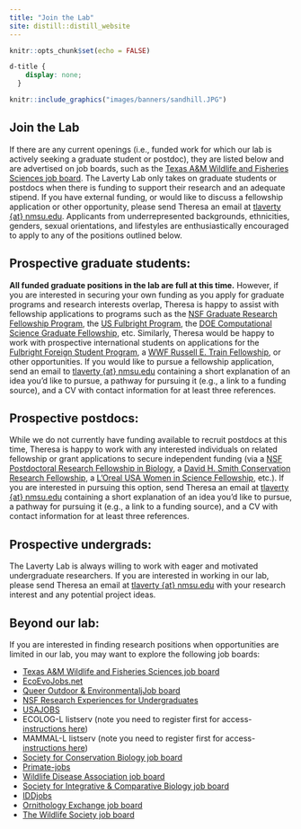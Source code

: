 ```yaml
---
title: "Join the Lab"
site: distill::distill_website
---
```


```r
knitr::opts_chunk$set(echo = FALSE)
```

```css
d-title {
    display: none;
  }
```


```r
knitr::include_graphics("images/banners/sandhill.JPG")
```

<h2>Join the Lab</h2>
If there are any current openings (i.e., funded work for which our lab is actively seeking a graduate student or postdoc), they are listed below and are advertised on job boards, such as the [Texas A&M Wildlife and Fisheries Sciences job board](https://wfscjobs.tamu.edu/job-board/). The Laverty Lab only takes on graduate students or postdocs when there is funding to support their research and an adequate stipend. If you have external funding, or would like to discuss a fellowship application or other opportunity, please send Theresa an email at [tlaverty {at} nmsu.edu](mailto:tlaverty@nmsu.edu). Applicants from underrepresented backgrounds, ethnicities, genders, sexual orientations, and lifestyles are enthusiastically encouraged to apply to any of the positions outlined below.

## Prospective graduate students:

**All funded graduate positions in the lab are full at this time.** However, if you are interested in securing your own funding as you apply for graduate programs and research interests overlap, Theresa is happy to assist with fellowship applications to programs such as the [NSF Graduate Research Fellowship Program](https://www.nsfgrfp.org/), the [US Fulbright Program](https://us.fulbrightonline.org/), the [DOE Computational Science Graduate Fellowship](https://www.krellinst.org/csgf/), etc. Similarly, Theresa would be happy to work with prospective international students on applications for the [Fulbright Foreign Student Program](https://foreign.fulbrightonline.org/about/foreign-student-program), a [WWF Russell E. Train Fellowship](https://www.worldwildlife.org/projects/russell-e-train-fellowships), or other opportunities. If you would like to pursue a fellowship application, send an email to [tlaverty {at} nmsu.edu](mailto:tlaverty@nmsu.edu) containing a short explanation of an idea you'd like to pursue, a pathway for pursuing it (e.g., a link to a funding source), and a CV with contact information for at least three references.

<!-- We are looking for motivated students with broad interests in population and community ecology, conservation biology, and/or animal behavior who are eager to undertake a multi-faceted MS or PhD involving some combination of field study, molecular work, and modeling.  -->

<!-- **Current openings:**   -->

<!--   * MS or PhD assistantship in applied population and community ecology. This position will likely focus on bats in the southwestern United States with anticipated start date in summer 2023. The lab has currently secured 2-3 years of funding for this position. Apply by **7 October 2022** for full consideration.  -->

<!-- <center> -->
<!-- <div style="display: inline-block"><a href="attachments/openings/2023_GraduateAssistantships.pdf" class="icon-link" target="_blank" rel="noopener"><i class="fa fa-file-pdf"></i> Full position description</a></div><div style="display: inline-block"><a href="https://airtable.com/shrLmf8ZuZ4XPRN9w" class="icon-link" target="_blank" rel="noopener"><i class=""></i> Apply here</a>  -->
<!-- </div> -->
<!-- </center> -->
  

## Prospective postdocs:

While we do not currently have funding available to recruit postdocs at this time, Theresa is happy to work with any interested individuals on related fellowship or grant applications to secure independent funding (via a [NSF Postdoctoral Research Fellowship in Biology](https://beta.nsf.gov/funding/opportunities/postdoctoral-research-fellowships-biology-prfb), a [David H. Smith Conservation Research Fellowship](https://conbio.org/mini-sites/smith-fellows), a [L’Oreal USA Women in Science Fellowship](https://www.loreal.com/en/usa/pages/group/fwis/), etc.). If you are interested in pursuing this option, send Theresa an email at [tlaverty {at} nmsu.edu](mailto:tlaverty@nmsu.edu) containing a short explanation of an idea you'd like to pursue, a pathway for pursuing it (e.g., a link to a funding source), and a CV with contact information for at least three references.

## Prospective undergrads:

The Laverty Lab is always willing to work with eager and motivated undergraduate researchers. If you are interested in working in our lab, please send Theresa an email at [tlaverty {at} nmsu.edu](mailto:tlaverty@nmsu.edu) with your research interest and any potential project ideas. 

## Beyond our lab:

If you are interested in finding research positions when opportunities are limited in our lab, you may want to explore the following job boards:

- [Texas A&M Wildlife and Fisheries Sciences job board](https://wfscjobs.tamu.edu/job-board/)  
- [EcoEvoJobs.net](https://ecoevojobs.net/)  
- [Queer Outdoor & EnvironmentaljJob board](https://queeroutdoors.net/job-board)
- [NSF Research Experiences for Undergraduates](https://www.nsf.gov/crssprgm/reu/index.jsp)
- [USAJOBS](https://www.usajobs.gov/)
- ECOLOG-L listserv (note you need to register first for access- [instructions here](https://halllab.asu.edu/how-to-join-the-ecolog-job-board/))
- MAMMAL-L listserv (note you need to register first for access- [instructions here](http://www.lsoft.com/scripts/wl.exe?SL1=MAMMAL-L&H=SI-LISTSERV.SI.EDU))
- [Society for Conservation Biology job board](https://careers.conbio.org/)
- [Primate-jobs](https://groups.google.com/a/g-groups.wisc.edu/g/primate-job)
- [Wildlife Disease Association job board](https://www.wildlifedisease.org/PersonifyEbusiness/Opportunities/Careers)
- [Society for Integrative & Comparative Biology job board](https://sicb.org/jobs-and-fellowships/)
- [IDDjobs](https://iddjobs.org/)
- [Ornithology Exchange job board](https://ornithologyexchange.org/jobs/board/)
- [The Wildlife Society job board](https://careers.wildlife.org/)